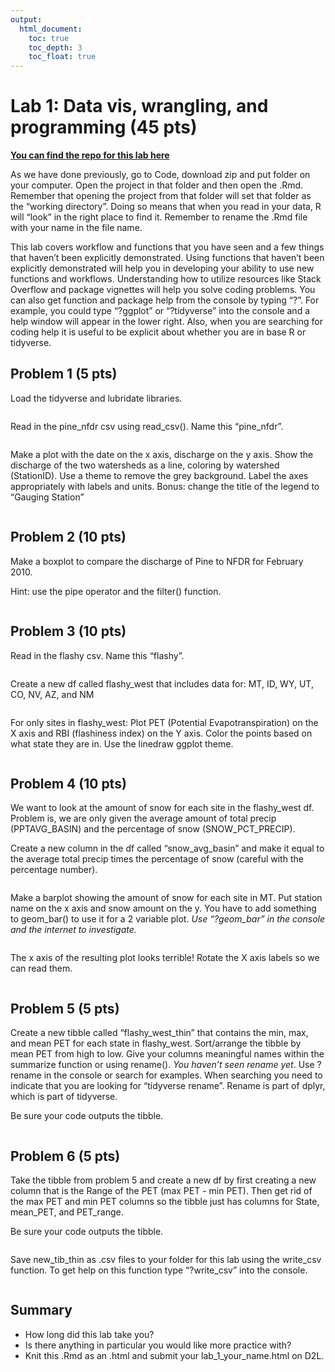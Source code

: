 ```yaml
---
output: 
  html_document:
    toc: true
    toc_depth: 3
    toc_float: true
---
```


# Lab 1: Data vis, wrangling, and programming (45 pts)

[**You can find the repo for this lab here**](https://github.com/tpcovino/lab_1){target="_blank"}

As we have done previously, go to Code, download zip and put folder on your computer. Open the project in that folder and then open the .Rmd. Remember that opening the project from that folder will set that folder as the "working directory". Doing so means that when you read in your data, R will "look" in the right place to find it. Remember to rename the .Rmd file with your name in the file name.  

This lab covers workflow and functions that you have seen and a few things that haven't been explicitly demonstrated. Using functions that haven't been explicitly demonstrated will help you in developing your ability to use new functions and workflows. Understanding how to utilize resources like Stack Overflow and package vignettes will help you solve coding problems. You can also get function and package help from the console by typing "?". For example, you could type "?ggplot" or "?tidyverse" into the console and a help window will appear in the lower right. Also, when you are searching for coding help it is useful to be explicit about whether you are in base R or tidyverse. 

## Problem 1 (5 pts)

Load the tidyverse and lubridate libraries.
```r

```


Read in the pine_nfdr csv using read_csv(). Name this "pine_nfdr".
```r


```


Make a plot with the date on the x axis, discharge on the y axis. Show the discharge of the two watersheds as a line, coloring by watershed (StationID). Use a theme to remove the grey background. Label the axes appropriately with labels and units. Bonus: change the title of the legend to "Gauging Station"
```r


```


## Problem 2 (10 pts)

Make a boxplot to compare the discharge of Pine to NFDR for February 2010.

Hint: use the pipe operator and the filter() function.

```r


```


## Problem 3 (10 pts)

Read in the flashy csv. Name this "flashy".

```r

```


Create a new df called flashy_west that includes data for: MT, ID, WY, UT, CO, NV, AZ, and NM

```r

```


For only sites in flashy_west: Plot PET (Potential Evapotranspiration) on the X axis and RBI (flashiness index) on the Y axis. Color the points based on what state they are in. Use the linedraw ggplot theme.

```r

```


## Problem 4 (10 pts)

We want to look at the amount of snow for each site in the flashy_west df. Problem is, we are only given the average amount of total precip (PPTAVG_BASIN) and the percentage of snow (SNOW_PCT_PRECIP).

Create a new column in the df called "snow_avg_basin" and make it equal to the average total precip times the percentage of snow (careful with the percentage number).

```r

```


Make a barplot showing the amount of snow for each site in MT. Put station name on the x axis and snow amount on the y. You have to add something to geom_bar() to use it for a 2 variable plot. *Use "?geom_bar" in the console and the internet to investigate.*

```r

```


The x axis of the resulting plot looks terrible! Rotate the X axis labels so we can read them.

```r

```


## Problem 5 (5 pts)

Create a new tibble called "flashy_west_thin" that contains the min, max, and mean PET for each state in flashy_west. Sort/arrange the tibble by mean PET from high to low. Give your columns meaningful names within the summarize function or using rename(). *You haven't seen rename yet*. Use ?rename in the console or search for examples. When searching you need to indicate that you are looking for "tidyverse rename". Rename is part of dplyr, which is part of tidyverse.  

Be sure your code outputs the tibble.

```r

```


## Problem 6 (5 pts)

Take the tibble from problem 5 and create a new df by first creating a new column that is the Range of the PET (max PET - min PET). Then get rid of the max PET and min PET columns so the tibble just has columns for State, mean_PET, and PET_range.

Be sure your code outputs the tibble.

```r

```


Save new_tib_thin as .csv files to your folder for this lab using the write_csv function. To get help on this function type "?write_csv" into the console. 

```r

```


## Summary

- How long did this lab take you?
- Is there anything in particular you would like more practice with?
- Knit this .Rmd as an .html and submit your lab_1_your_name.html on D2L. 

